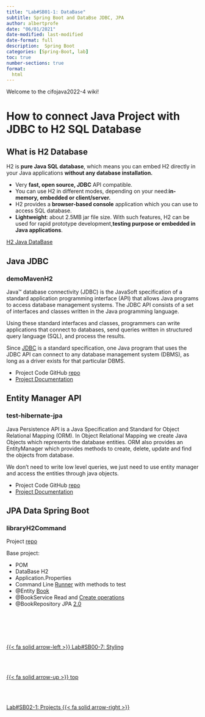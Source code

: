 ```yaml
---
title: "Lab#SB01-1: DataBase"
subtitle: Spring Boot and DataBse JDBC, JPA
author: albertprofe
date: "06/01/2021"
date-modified: last-modified
date-format: full
description:  Spring Boot
categories: [Spring-Boot, lab]
toc: true
number-sections: true
format:
  html
---
```


Welcome to the cifojava2022-4 wiki!

# How to connect Java Project with JDBC to H2 SQL Database

## What is H2 Database

H2 is **pure Java SQL database**, which means you can embed H2 directly in your Java applications **without any database installation.**

- Very **fast, open source, JDBC** API compatible.
- You can use H2 in different modes, depending on your need:**in-memory, embedded or client/server.**
- H2 provides a **browser-based console** application which you can use to access SQL database.
- **Lightweight**: about 2.5MB jar file size.
With such features, H2 can be used for rapid prototype development,**testing purpose or embedded in Java applications**.

[H2 Java DataBase](http://www.h2database.com/html/build.html)

## Java JDBC

### demoMavenH2

Java™ database connectivity (JDBC) is the JavaSoft specification of a standard application programming interface (API) that allows Java programs to access database management systems. The JDBC API consists of a set of interfaces and classes written in the Java programming language.

Using these standard interfaces and classes, programmers can write applications that connect to databases, send queries written in structured query language (SQL), and process the results.

Since [JDBC](https://www.ibm.com/docs/en/informix-servers/12.10?topic=started-what-is-jdbc) is a standard specification, one Java program that uses the JDBC API can connect to any database management system (DBMS), as long as a driver exists for that particular DBMS.

- Project Code GitHub [repo](https://github.com/AlbertProfe/cifojava2022-4/tree/master/demoMavenH2){.external}
- [Project Documentation](https://github.com/AlbertProfe/cifojava2022-4/wiki/Java-JDBC){.external}

## Entity Manager API

### test-hibernate-jpa

Java Persistence API is a Java Specification and Standard for Object Relational Mapping (ORM). In Object Relational Mapping we create Java Objects which represents the database entities. ORM also provides an EntityManager which provides methods to create, delete, update and find the objects from database.

We don’t need to write low level queries, we just need to use entity manager and access the entities through java objects.

- Project Code GitHub [repo](https://github.com/AlbertProfe/cifojava2022-4/tree/master/test-hibernate-jpa){.external}
- [Project Documentation](https://github.com/AlbertProfe/cifojava2022-4/wiki/Entity-Manager-API){.external}

## JPA Data Spring Boot

### libraryH2Command

Project [repo](https://github.com/AlbertProfe/cifojava2022-4/tree/master/libraryH2Command)

Base project:

- POM
- DataBase H2
- Application.Properties
- Command Line [Runner](https://github.com/AlbertProfe/cifojava2022-4/blob/master/libraryH2Command/src/main/java/com/example/myfirstprojectspring/ApplicationCommandRunner.java) with methods to test
- @Entity [Book](https://github.com/AlbertProfe/cifojava2022-4/blob/master/libraryH2Command/src/main/java/com/example/myfirstprojectspring/Book.java)
- @BookService Read and [Create operations](https://github.com/AlbertProfe/cifojava2022-4/blob/master/libraryH2Command/src/main/java/com/example/myfirstprojectspring/BookService.java)
- @BookRepository JPA [2.0](https://github.com/AlbertProfe/cifojava2022-4/blob/e5f515ff93a99cc270bcfca47f3b4f0aef63d4b3/libraryH2Command/pom.xml#L23)


<!--- navLinks -->
<br><br>
<div class=row>
<br>
<div class='column left previous'>
<br>
[{{< fa solid arrow-left >}} Lab#SB00-7: Styling](/springboot/sblab0-7.qmd)
<br>
</div>
<br>
<div class='column center'>
<br>
[{{< fa solid arrow-up >}} top](#top)
<br>
</div>
<br>
<div class='column right next'>
<br>
[Lab#SB02-1: Projects  {{< fa solid arrow-right >}}](/springboot/sblab2.qmd)
<br>
</div>
<br>
</div>
